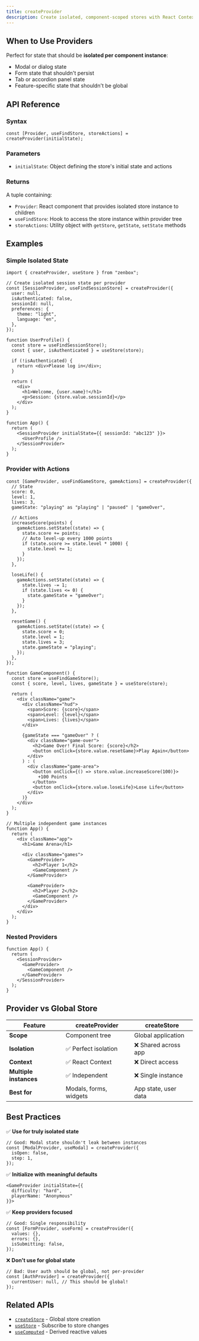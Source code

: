 ```yaml
---
title: createProvider
description: Create isolated, component-scoped stores with React Context integration
---
```


## When to Use Providers

Perfect for state that should be **isolated per component instance**:

- Modal or dialog state
- Form state that shouldn't persist
- Tab or accordion panel state
- Feature-specific state that shouldn't be global

## API Reference

### Syntax

```tsx
const [Provider, useFindStore, storeActions] = createProvider(initialState);
```

### Parameters

- `initialState`: Object defining the store's initial state and actions

### Returns

A tuple containing:

- `Provider`: React component that provides isolated store instance to children
- `useFindStore`: Hook to access the store instance within provider tree
- `storeActions`: Utility object with `getStore`, `getState`, `setState` methods

## Examples

### Simple Isolated State

```tsx
import { createProvider, useStore } from "zenbox";

// Create isolated session state per provider
const [SessionProvider, useFindSessionStore] = createProvider({
  user: null,
  isAuthenticated: false,
  sessionId: null,
  preferences: {
    theme: "light",
    language: "en",
  },
});

function UserProfile() {
  const store = useFindSessionStore();
  const { user, isAuthenticated } = useStore(store);

  if (!isAuthenticated) {
    return <div>Please log in</div>;
  }

  return (
    <div>
      <h1>Welcome, {user.name}!</h1>
      <p>Session: {store.value.sessionId}</p>
    </div>
  );
}

function App() {
  return (
    <SessionProvider initialState={{ sessionId: "abc123" }}>
      <UserProfile />
    </SessionProvider>
  );
}
```

### Provider with Actions

```tsx
const [GameProvider, useFindGameStore, gameActions] = createProvider({
  // State
  score: 0,
  level: 1,
  lives: 3,
  gameState: "playing" as "playing" | "paused" | "gameOver",

  // Actions
  increaseScore(points) {
    gameActions.setState((state) => {
      state.score += points;
      // Auto level-up every 1000 points
      if (state.score >= state.level * 1000) {
        state.level += 1;
      }
    });
  },

  loseLife() {
    gameActions.setState((state) => {
      state.lives -= 1;
      if (state.lives <= 0) {
        state.gameState = "gameOver";
      }
    });
  },

  resetGame() {
    gameActions.setState((state) => {
      state.score = 0;
      state.level = 1;
      state.lives = 3;
      state.gameState = "playing";
    });
  },
});

function GameComponent() {
  const store = useFindGameStore();
  const { score, level, lives, gameState } = useStore(store);

  return (
    <div className="game">
      <div className="hud">
        <span>Score: {score}</span>
        <span>Level: {level}</span>
        <span>Lives: {lives}</span>
      </div>

      {gameState === "gameOver" ? (
        <div className="game-over">
          <h2>Game Over! Final Score: {score}</h2>
          <button onClick={store.value.resetGame}>Play Again</button>
        </div>
      ) : (
        <div className="game-area">
          <button onClick={() => store.value.increaseScore(100)}>
            +100 Points
          </button>
          <button onClick={store.value.loseLife}>Lose Life</button>
        </div>
      )}
    </div>
  );
}

// Multiple independent game instances
function App() {
  return (
    <div className="app">
      <h1>Game Arena</h1>

      <div className="games">
        <GameProvider>
          <h2>Player 1</h2>
          <GameComponent />
        </GameProvider>

        <GameProvider>
          <h2>Player 2</h2>
          <GameComponent />
        </GameProvider>
      </div>
    </div>
  );
}
```

### Nested Providers

```tsx
function App() {
  return (
    <SessionProvider>
      <GameProvider>
        <GameComponent />
      </GameProvider>
    </SessionProvider>
  );
}
```

## Provider vs Global Store

| Feature                | createProvider         | createStore          |
| ---------------------- | ---------------------- | -------------------- |
| **Scope**              | Component tree         | Global application   |
| **Isolation**          | ✅ Perfect isolation   | ❌ Shared across app |
| **Context**            | ✅ React Context       | ❌ Direct access     |
| **Multiple instances** | ✅ Independent         | ❌ Single instance   |
| **Best for**           | Modals, forms, widgets | App state, user data |

## Best Practices

✅ **Use for truly isolated state**

```tsx
// Good: Modal state shouldn't leak between instances
const [ModalProvider, useModal] = createProvider({
  isOpen: false,
  step: 1,
});
```

✅ **Initialize with meaningful defaults**

```tsx
<GameProvider initialState={{
  difficulty: "hard",
  playerName: "Anonymous"
}}>
```

✅ **Keep providers focused**

```tsx
// Good: Single responsibility
const [FormProvider, useForm] = createProvider({
  values: {},
  errors: {},
  isSubmitting: false,
});
```

❌ **Don't use for global state**

```tsx
// Bad: User auth should be global, not per-provider
const [AuthProvider] = createProvider({
  currentUser: null, // This should be global!
});
```

## Related APIs

- [`createStore`](./createStore) - Global store creation
- [`useStore`](../hooks/useStore) - Subscribe to store changes
- [`useComputed`](../hooks/useComputed) - Derived reactive values
